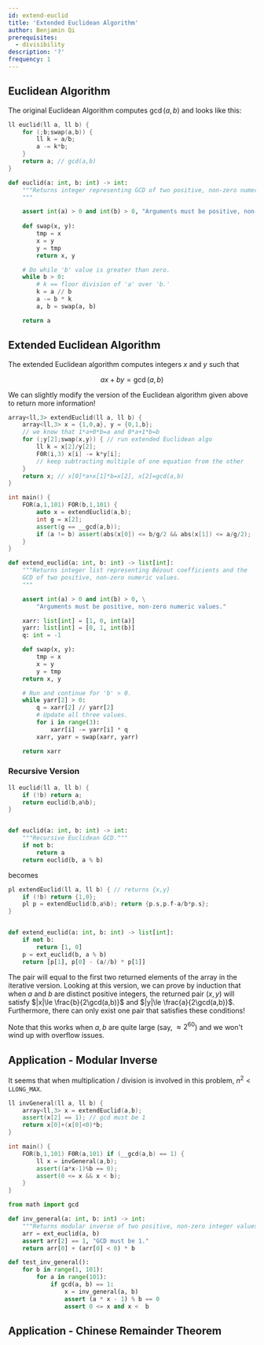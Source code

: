 ```yaml
---
id: extend-euclid
title: 'Extended Euclidean Algorithm'
author: Benjamin Qi
prerequisites:
  - divisibility
description: '?'
frequency: 1
---
```


## Euclidean Algorithm

<Resources>
	<Resource
		source="cp-algo"
		url="algebra/euclid-algorithm.html"
		title="Euclidean"
	/>
</Resources>

The original Euclidean Algorithm computes $\gcd(a,b)$ and looks like this:

<LanguageSection>

<CPPSection>

```cpp
ll euclid(ll a, ll b) {
	for (;b;swap(a,b)) {
		ll k = a/b;
		a -= k*b;
	}
	return a; // gcd(a,b)
}
```

</CPPSection>
<PySection>

```py
def euclid(a: int, b: int) -> int:
    """Returns integer representing GCD of two positive, non-zero numeric values.
    """

    assert int(a) > 0 and int(b) > 0, "Arguments must be positive, non-zero numeric values."
	
    def swap(x, y):
        tmp = x
        x = y
        y = tmp
        return x, y

    # Do while 'b' value is greater than zero.
    while b > 0:
        # k == floor division of 'a' over 'b.'
        k = a // b
        a -= b * k
        a, b = swap(a, b)

    return a
```

</PySection>

</LanguageSection>

## Extended Euclidean Algorithm

<Resources>
	<Resource
		source="cp-algo"
		url="algebra/extended-euclid-algorithm.html"
		title="Extended Euclidean"
		starred
	/>
	<Resource
		source="Wikipedia"
		url="https://en.wikipedia.org/wiki/Extended_Euclidean_algorithm"
		title="Extended Euclidean"
	/>
	<Resource
		source="cp-algo"
		url="algebra/linear-diophantine-equation.html"
		title="Linear Diophantine Equation"
	/>
</Resources>

The extended Euclidean algorithm computes integers $x$ and $y$ such that

$$
ax+by=\gcd(a,b)
$$

We can slightly modify the version of the Euclidean algorithm given above to
return more information!

<LanguageSection>

<CPPSection>

```cpp
array<ll,3> extendEuclid(ll a, ll b) {
	array<ll,3> x = {1,0,a}, y = {0,1,b};
	// we know that 1*a+0*b=a and 0*a+1*b=b
	for (;y[2];swap(x,y)) { // run extended Euclidean algo
		ll k = x[2]/y[2];
		F0R(i,3) x[i] -= k*y[i];
		// keep subtracting multiple of one equation from the other
	}
	return x; // x[0]*a+x[1]*b=x[2], x[2]=gcd(a,b)
}

int main() {
	FOR(a,1,101) FOR(b,1,101) {
		auto x = extendEuclid(a,b);
		int g = x[2];
		assert(g == __gcd(a,b));
		if (a != b) assert(abs(x[0]) <= b/g/2 && abs(x[1]) <= a/g/2);
	}
}
```

</CPPSection>
<PySection>

```py
def extend_euclid(a: int, b: int) -> list[int]:
    """Returns integer list representing Bézout coefficients and the
    GCD of two positive, non-zero numeric values.
    """

    assert int(a) > 0 and int(b) > 0, \
        "Arguments must be positive, non-zero numeric values."

    xarr: list[int] = [1, 0, int(a)]
    yarr: list[int] = [0, 1, int(b)]
    q: int = -1

    def swap(x, y):
        tmp = x
        x = y
        y = tmp
	return x, y

    # Run and continue for 'b' > 0.
    while yarr[2] > 0:
        q = xarr[2] // yarr[2]
        # Update all three values.
        for i in range(3):
            xarr[i] -= yarr[i] * q
        xarr, yarr = swap(xarr, yarr)

    return xarr
```

</PySection>

</LanguageSection>

### Recursive Version

<LanguageSection>

<CPPSection>

```cpp
ll euclid(ll a, ll b) {
	if (!b) return a;
	return euclid(b,a%b);
}
```

</CPPSection>
<PySection>

```py

def euclid(a: int, b: int) -> int:
	"""Recursive Euclidean GCD."""
    if not b:
        return a
    return euclid(b, a % b)

```

</PySection>

</LanguageSection>

becomes

<LanguageSection>

<CPPSection>

```cpp
pl extendEuclid(ll a, ll b) { // returns {x,y}
	if (!b) return {1,0};
	pl p = extendEuclid(b,a%b); return {p.s,p.f-a/b*p.s};
}
```

</CPPSection>
<PySection>

```py

def extend_euclid(a: int, b: int) -> list[int]:
    if not b:
        return [1, 0]
    p = ext_euclid(b, a % b)
    return [p[1], p[0] - (a//b) * p[1]]

```

</PySection>

</LanguageSection>

The pair will equal to the first two returned elements of the array in the
iterative version. Looking at this version, we can prove by induction that when
$a$ and $b$ are distinct positive integers, the returned pair $(x,y)$ will
satisfy $|x|\le \frac{b}{2\gcd(a,b)}$ and $|y|\le \frac{a}{2\gcd(a,b)}$.
Furthermore, there can only exist one pair that satisfies these conditions!

Note that this works when $a,b$ are quite large (say, $\approx 2^{60}$) and we
won't wind up with overflow issues.

## Application - Modular Inverse

<Resources>
	<Resource
		source="cp-algo"
		url="algebra/module-inverse.html"
		title="Modular Inverse"
	/>
</Resources>

<Problems problems="kat" />

It seems that when multiplication / division is involved in this problem,
$n^2 < \texttt{LLONG\_MAX}$.

<LanguageSection>

<CPPSection>

```cpp
ll invGeneral(ll a, ll b) {
	array<ll,3> x = extendEuclid(a,b);
	assert(x[2] == 1); // gcd must be 1
	return x[0]+(x[0]<0)*b;
}

int main() {
	FOR(b,1,101) F0R(a,101) if (__gcd(a,b) == 1) {
		ll x = invGeneral(a,b);
		assert((a*x-1)%b == 0);
		assert(0 <= x && x < b);
	}
}

```

</CPPSection>
<PySection>

```py
from math import gcd

def inv_general(a: int, b: int) -> int:
    """Returns modular inverse of two positive, non-zero integer values."""
    arr = ext_euclid(a, b)
    assert arr[2] == 1, "GCD must be 1."
    return arr[0] + (arr[0] < 0) * b

def test_inv_general():
    for b in range(1, 101):
        for a in range(101):
            if gcd(a, b) == 1:
                x = inv_general(a, b)
                assert (a * x - 1) % b == 0
                assert 0 <= x and x <  b
```

</PySection>

</LanguageSection>

## Application - Chinese Remainder Theorem

<Resources>
	<Resource
		source="cp-algo"
		url="algebra/linear_congruence_equation.html"
		title="Linear Congruence Equation"
	/>
	<Resource
		source="cp-algo"
		url="algebra/chinese-remainder-theorem.html"
		title="Chinese Remainder Theorem"
	 />
</Resources>

<Problems problems="crt" />
